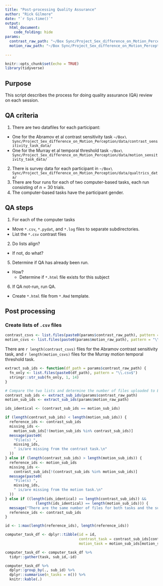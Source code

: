 ```yaml
---
title: "Post-processing Quality Assurance"
author: "Rick Gilmore"
date: "`r Sys.time()`"
output: 
  html_document:
    code_folding: hide
params:
  contrast_raw_path: "~/Box Sync/Project_Sex_difference_on_Motion_Perception/data/contrast_sensitivity_task_data"
  motion_raw_path: "~/Box Sync/Project_Sex_difference_on_Motion_Perception/data/motion_temporal_threshold_data"
  
---
```


```r
knitr::opts_chunk$set(echo = TRUE)
library(tidyverse)
```

## Purpose

This script describes the process for doing quality assurance (QA) review on each session.

## QA criteria

1. There are two datafiles for each participant:
  - One for the Abramov et al contrast sensitivity task `~/Box\ Sync/Project_Sex_difference_on_Motion_Perception/data/contrast_sensitivity_task_data/`
  - One for the Murray et al temporal threshold task `~/Box\ Sync/Project_Sex_difference_on_Motion_Perception/data/motion_sensitivity_task_data/`
2. There is survey data for each participant in `~/Box\ Sync/Project_Sex_difference_on_Motion_Perception/data/qualtrics_data/`
3. There are four runs for each of two computer-based tasks, each run consisting of $n=30$ trials.
4. The computer-based tasks have the participant gender.

## QA steps

1. For each of the computer tasks
  - Move `*.csv`, `*.pydat`, and `*.log` files to separate subdirectories.
  - List the `*.csv` contrast files
2. Do lists align?
  - If not, do what?
5. Determine if QA has already been run.
  - How?
    - Determine if `*.html` file exists for this subject
6. If QA not-run, run QA.
  - Create `*.html` file from `*.Rmd` template.

## Post processing

<!-- ### Copy files to `.csv`, `.psydat`, and `.log` directories -->

<!-- ```{r list-files} -->
<!-- # Now incorporated into copy_data_files() -->
<!-- # contrast_sens_files <- list.files(params$contrast_raw_path, pattern = "\\.csv$", full.names = TRUE) -->
<!-- # motion_thresh_files <- list.files(params$motion_raw_path, pattern = "\\.csv$", full.names = TRUE) -->
<!-- ``` -->

<!-- ```{r create-copy_data_files-function } -->
<!-- copy_data_files <- -->
<!--   function(df_path = params$contrast_raw_path, -->
<!--            df_type = "csv") { -->
<!--     these_files <- -->
<!--       list.files( -->
<!--         path = df_path, -->
<!--         pattern = paste0("\\.", df_type, "$"), -->
<!--         full.names = TRUE -->
<!--       ) -->
<!--     file.copy(from = these_files, to = paste0(df_path, "/", df_type, "/.")) -->
<!--   } -->
<!-- ``` -->

<!-- ```{r copy-contrast-sens-files} -->
<!-- copy_data_files(params$contrast_raw_path, df_type = "csv") -->
<!-- copy_data_files(params$contrast_raw_path, df_type = "log") -->
<!-- copy_data_files(params$contrast_raw_path, df_type = "psydat") -->
<!-- ``` -->

<!-- ```{r copy-motion-thresh-files} -->
<!-- copy_data_files(params$motion_raw_path, df_type = "csv") -->
<!-- copy_data_files(params$motion_raw_path, df_type = "psydat") -->
<!-- ``` -->

### Create lists of `.csv` files

```r
contrast_csvs <- list.files(paste0(params$contrast_raw_path), pattern = "\\.csv$")
motion_csvs <- list.files(paste0(params$motion_raw_path), pattern = "\\.csv$")
```

There are `r length(contrast_csvs)` files for the Abramov contrast sensitivity task, and `r length(motion_csvs)` files for the Murray motion temporal threshold task.

```r
extract_sub_ids <- function(df_path = params$contrast_raw_path) {
  fn_only <- list.files(paste0(df_path), pattern = "\\.csv$")
  stringr::str_sub(fn_only, 1, 14)
}
```

```r
# Compare the two lists and determine the number of files uploaded to Box for each task.
contrast_sub_ids <- extract_sub_ids(params$contrast_raw_path)
motion_sub_ids <- extract_sub_ids(params$motion_raw_path)
```

```r
ids_identical <- (contrast_sub_ids == motion_sub_ids)

if (length(contrast_sub_ids) < length(motion_sub_ids)) {
  reference_ids <- contrast_sub_ids
  missing_ids <-
    motion_sub_ids[!(motion_sub_ids %in% contrast_sub_ids)]
  message(paste0(
    "File(s) ",
    missing_ids,
    " is/are missing from the contrast task.\n"
  ))
} else if (length(contrast_sub_ids) > length(motion_sub_ids)) {
  reference_ids <- motion_sub_ids
  missing_ids <-
    contrast_sub_ids[!(contrast_sub_ids %in% motion_sub_ids)]
  message(paste0(
    "File(s) ",
    missing_ids,
    " is/are missing from the motion task.\n"
  ))
} else if ((length(ids_identical) == length(contrast_sub_ids)) &&
              (length(ids_identical) == length(motion_sub_ids))) {
  message("There are the same number of files for both tasks and the sub_ids match.")
  reference_ids <- contrast_sub_ids
}
```

```r
id <- 1:max(length(reference_ids), length(reference_ids))

computer_task_df <- dplyr::tibble(id = id,
                                  contrast_task = contrast_sub_ids[contrast_sub_ids %in% reference_ids],
                                  motion_task = motion_sub_ids[motion_sub_ids %in% reference_ids])

computer_task_df <- computer_task_df %>%
  tidyr::gather(task, sub_id,-id)

computer_task_df %>%
  dplyr::group_by(., sub_id) %>%
  dplyr::summarise(n_tasks = n()) %>%
  knitr::kable(.)
```

